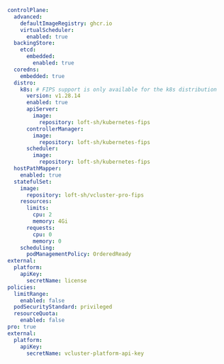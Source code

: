 ```yaml title="vcluster.yaml configuration for FIPS compliant environment"
controlPlane:
  advanced:
    defaultImageRegistry: ghcr.io
    virtualScheduler:
      enabled: true
  backingStore:
    etcd:
      embedded:
        enabled: true
  coredns:
    embedded: true
  distro:
    k8s: # FIPS support is only available for the k8s distribution
      version: v1.28.14
      enabled: true
      apiServer:
        image:
          repository: loft-sh/kubernetes-fips
      controllerManager:
        image:
          repository: loft-sh/kubernetes-fips
      scheduler:
        image:
          repository: loft-sh/kubernetes-fips
  hostPathMapper:
    enabled: true
  statefulSet:
    image:
      repository: loft-sh/vcluster-pro-fips
    resources:
      limits:
        cpu: 2
        memory: 4Gi
      requests:
        cpu: 0
        memory: 0
    scheduling:
      podManagementPolicy: OrderedReady
external:
  platform:
    apiKey:
      secretName: license
policies:
  limitRange:
    enabled: false
  podSecurityStandard: privileged
  resourceQuota:
    enabled: false
pro: true
external:
  platform:
    apiKey:
      secretName: vcluster-platform-api-key
```
